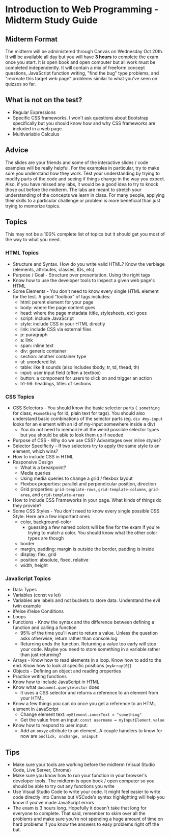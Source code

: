 
# Introduction to Web Programming - Midterm Study Guide

## Midterm Format

The midterm will be administered through Canvas on Wednesday Oct 20th. It will be available all day but you will have **3 hours** to complete the exam once you start. It is open book and open computer but all work must be completed independently. It will contain a mix of freeform concept questions, JavaScript function writing, "find the bug" type problems, and "recreate this target web page" problems similar to what you've seen on quizzes so far.

## What is not on the test?

- Regular Expressions
- Specific CSS frameworks. I won't ask questions about Bootstrap specifically but you should know how and why CSS frameworks are included in a web page.
- Multivariable Calculus

## Advice

The slides are your friends and some of the interactive slides / code examples will be really helpful. For the examples in particular, try to make sure you understand how they work. Test your understanding by trying to modify parts of the code and seeing if things change in the way you expect. Also, if you have missed any labs, it would be a good idea to try to knock those out before the midterm. The labs are meant to stretch your understanding of the concepts we learn in class. For many people, applying their skills to a particular challenge or problem is more beneficial than just trying to memorize topics.

## Topics

This may not be a 100% complete list of topics but it should get you most of the way to what you need.

### HTML Topics

- Structure and Syntax. How do you write valid HTML? Know the verbiage (elements, attributes, classes, IDs, etc)
- Purpose / Goal - Structure over presentation. Using the right tags
- Know how to use the developer tools to inspect a given web page's HTML
- Some Elements - You don't need to know every single HTML element for the test. A good "toolbox" of tags includes:
    - html: parent element for your page
    - body: where the page content goes
    - head: where the page metadata (title, stylesheets, etc) goes
    - script: include JavaScript
    - style: include CSS in your HTML directly
    - link: include CSS via external files
    - p: paragraph
    - a: link
    - span: inline text
    - div: generic container
    - section: another container type
    - ul: unordered list
    - table: like it sounds (also includes tbody, tr, td, thead, th)
    - input: user input field (often a textbox)
    - button: a component for users to click on and trigger an action
    - h1-h6: headings, titles of sections

### CSS Topics

- CSS Selectors - You should know the basic selector parts (`.something` for class, `#something` for id, plain text for tags). You should also understand basic combinations of the selector parts (eg. `div #my-input` looks for an element with an id of my-input somewhere inside a div)
    - You do not need to memorize all the weird possible selector types but you should be able to look them up if needed
- Purpose of CSS - Why do we use CSS? Advantages over inline styles?
- Selector Specificity - If two selectors try to apply the same style to an element, which wins?
- How to include CSS in HTML
- Responsive Design
    - What is a breakpoint?
    - Media queries
    - Using media queries to change a grid / flexbox layout
    - Flexbox properties: parallel and perpendicular position, direction
    - Grid properties: `grid-template-rows`, `grid-template-columns`, `grid-area`, and `grid-template-areas`
- How to include CSS Frameworks in your page. What kinds of things do they provide?
- Some CSS Styles - You don't need to know every single possible CSS Style. Here are a few important ones
    - color, background-color
      - guessing a few named colors will be fine for the exam if you're trying to match a color. You should know what the other color types are though
    - border
    - margin, padding: margin is outside the border, padding is inside
    - display: flex, grid
    - position: absolute, fixed, relative
    - width, height

### JavaScript Topics

- Data Types
- Variables (const vs let)
- Variables are labels and not buckets to store data. Understand the evil twin example
- if/else if/else Conditions
- Loops
- Functions - Know the syntax and the difference between defining a function and calling a function 
    - 95% of the time you'll want to return a value. Unless the question asks otherwise, return rather than console.log
    - Returning ends the function. Returning a value too early will stop your code. Maybe you need to store something in a variable rather than just returning?
- Arrays - Know how to read elements in a loop. Know how to add to the end. Know how to look at specific positions (`myArray[0]`)
- Objects - Defining an object and reading properties
- Practice writing functions
- Know how to include JavaScript in HTML
- Know what `document.querySelector` does
    - It uses a CSS selector and returns a reference to an element from your HTML
- Know a few things you can do once you get a reference to an HTML element in JavaScript
    - Change element text: `myElement.innerText = "something"`
    - Get the value from an input: `const username = myInputElement.value`
- Know how to respond to user input:
    - Add an `onxyz` attribute to an element. A couple handlers to know for now are `onclick, onchange, oninput`

## Tips

- Make sure your tools are working before the midterm (Visual Studio Code, Live Server, Chrome)
- Make sure you know how to run your function in your browser's developer tools. The midterm is open book / open computer so you should be able to try out any functions you write
- Use Visual Studio Code to write your code. It might feel easier to write code directly into Canvas but VSCode's syntax highlighting will help you know if you've made JavaScript errors
- The exam is 3 hours long. Hopefully it doesn't take that long for everyone to complete. That said, remember to skim over all the problems and make sure you're not spending a huge amount of time on hard problems if you know the answers to easy problems right off the bat.
